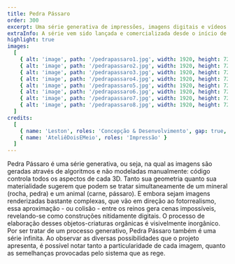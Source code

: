 ```yaml
---
title: Pedra Pássaro
order: 300
excerpt: Uma série generativa de impressões, imagens digitais e vídeos criados em 3D a partir de formas e texturas impossíveis, orgânicas e indecisas. 
extraInfo: A série vem sido lançada e comercializada desde o início de 2021 tanto como impressões únicas (1/1) quanto NFTs.<br /><br />[Objkt.com](https://objkt.com/profile/leston/created), [Teia](https://teia.art/leston), [Foundation](https://foundation.app/@leston).
highlight: true
images:
  [
    { alt: 'image', path: '/pedrapassaro1.jpg', width: 1920, height: 720 },
    { alt: 'image', path: '/pedrapassaro2.jpg', width: 1920, height: 720 },
    { alt: 'image', path: '/pedrapassaro3.jpg', width: 1920, height: 720 },
    { alt: 'image', path: '/pedrapassaro4.jpg', width: 1920, height: 720 },
    { alt: 'image', path: '/pedrapassaro5.jpg', width: 1920, height: 720 },
    { alt: 'image', path: '/pedrapassaro6.jpg', width: 1920, height: 720 },
    { alt: 'image', path: '/pedrapassaro7.jpg', width: 1920, height: 720 },
    { alt: 'image', path: '/pedrapassaro8.jpg', width: 1920, height: 720 },
  ]
credits:
  [
    { name: 'Leston', roles: 'Concepção & Desenvolvimento', gap: true, },
    { name: 'AteliêDoisEMeio', roles: 'Impressão' }
  ]
---
```

Pedra Pássaro é uma série generativa, ou seja, na qual as imagens são geradas através de algoritmos e não modeladas manualmente: código controla todos os aspectos de cada 3D. Tanto sua geometria quanto sua materialidade sugerem que podem se tratar simultaneamente de um mineral (rocha, pedra) e um animal (carne, pássaro). E embora sejam imagens renderizadas bastante complexas, que vão em direção ao fotorrealismo, essa aproximação - ou colisão - entre os reinos gera cenas impossíveis, revelando-se como construções nitidamente digitais. O processo de elaboração desses objetos-criaturas orgânicas é visivelmente  inorgânico.
<br />
Por ser tratar de um processo generativo, Pedra Pássaro também é uma série infinita. Ao observar as diversas possibilidades que o projeto apresenta, é possível notar tanto a particularidade de cada imagem, quanto as semelhanças provocadas pelo sistema que as rege. 
